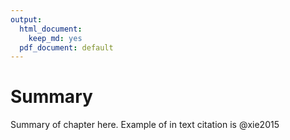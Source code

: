 ```yaml
---
output:
  html_document:
    keep_md: yes
  pdf_document: default
---
```


# Summary
Summary of chapter here.
Example of in text citation is @xie2015